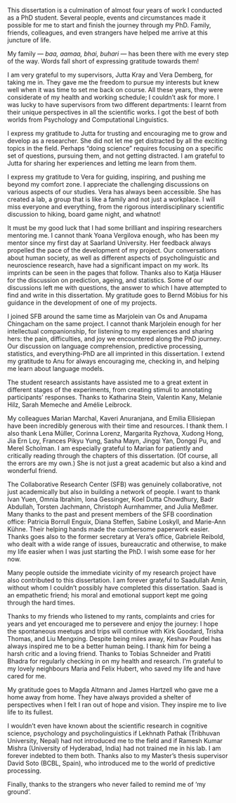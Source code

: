 <!-- To all those:\
who inspired me to arrive here, and march ahead.\
who came before me.\
who will come after me.\
who feel like giving up.\
\

आमा-बा प्रति समर्पित\ -->

This dissertation is a culmination of almost four years of work I conducted as a PhD student.
Several people, events and circumstances made it possible for me to start and finish the journey through my PhD.
Family, friends, colleagues, and even strangers have helped me arrive at this juncture of life.

My family --- *baa, aamaa, bhai, buhari* --- has been there with me every step of the way.
Words fall short of expressing gratitude towards them!
<!-- *Bhai*-*buhari* --- thanks for taking all the responsibility at home in my absence. 
*Baa*-*Aamaa* --- thank you for the love and care.-->
<!--Thank you for your unconditional love, for understanding my silence, whims and absence!
You keep me sane!-->

I am very grateful to my supervisors, Jutta Kray and Vera Demberg, for taking me in.
They gave me the freedom to pursue my interests but knew well when it was time to set me back on course.
All these years, they were considerate of my health and working schedule;
I couldn’t ask for more.
I was lucky to have supervisors from two different departments:
I learnt from their unique perspectives in all the scientific works.
I got the best of both worlds from Psychology and Computational Linguistics.

I express my gratitude to Jutta for trusting and encouraging me to grow and develop as a researcher.
She did not let me get distracted by all the exciting topics in the field.
Perhaps "doing science" requires focusing on a specific set of questions, pursuing them, and not getting distracted.
I am grateful to Jutta for sharing her experiences and letting me learn from them.

I express my gratitude to Vera for guiding, inspiring, and pushing me beyond my comfort zone.
I appreciate the challenging discussions on various aspects of our studies.
Vera has always been accessible.
She has created a lab, a group that is like a family and not just a workplace.
I will miss everyone and everything, from the rigorous interdisciplinary scientific discussion to hiking, board game night, and whatnot!

It must be my good luck that I had some brilliant and inspiring researchers mentoring me.
I cannot thank Yoana Vergilova enough, who has been my mentor since my first day at Saarland University.
Her feedback always propelled the pace of the development of my project.
Our conversations about human society, as well as different aspects of psycholinguistic and neuroscience research, have had a significant impact on my work.
Its imprints can be seen in the pages that follow.
Thanks also to Katja Häuser for the discussion on prediction, ageing, and statistics.
Some of our discussions left me with questions, the answer to which I have attempted to find and write in this dissertation.
My gratitude goes to Bernd Möbius for his guidance in the development of one of my projects.

I joined SFB around the same time as Marjolein van Os and Anupama Chingacham on the same project.
I cannot thank Marjolein enough for her intellectual companionship, for listening to my experiences and sharing hers: the pain, difficulties, and joy we encountered along the PhD journey.
Our discussion on language comprehension, predictive processing, statistics, and everything-PhD are all imprinted in this dissertation.
I extend my gratitude to Anu for always encouraging me, checking in, and helping me learn about language models.

The student research assistants have assisted me to a great extent in different stages of the experiments, from creating stimuli to annotating participants' responses.
Thanks to Katharina Stein, Valentin Kany, Melanie Hilz, Sarah Memeche and Amélie Leibrock.

My colleagues Marian Marchal, Kaveri Anuranjana, and Emilia Ellisiepan have been incredibly generous with their time and resources.
I thank them.
I also thank Lena Müller, Corinna Lorenz, Margarita Ryzhova, Xudong Hong, Jia Ern Loy, Frances Pikyu Yung, Sasha Mayn, Jingqi Yan, Dongqi Pu, and Merel Scholman.
I am especially grateful to Marian for patiently and critically reading through the chapters of this dissertation.
(Of course, all the errors are my own.)
She is not just a great academic but also a kind and wonderful friend.

The Collaborative Research Center (SFB) was genuinely collaborative, not just academically but also in building a network of people.
I want to thank Ivan Yuen, Omnia Ibrahim, Iona Gessinger, Koel Dutta Chowdhury, Badr Abdullah, Torsten Jachmann, Christoph Aurnhammer, and Julia Meßmer.
Many thanks to the past and present members of the SFB coordination office: Patricia Borrull Enguix, Diana Steffen, Sabine Loskyll, and Marie-Ann Kühne.
Their helping hands made the cumbersome paperwork easier.
Thanks goes also to the former secretary at Vera's office, Gabriele Reibold, who dealt with a wide range of issues, bureaucratic and otherwise, to make my life easier when I was just starting the PhD.
I wish some ease for her now.

Many people outside the immediate vicinity of my research project have also contributed to this dissertation.
I am forever grateful to Saadullah Amin, without whom I couldn't possibly have completed this dissertation.
Saad is an empathetic friend;
his moral and emotional support kept me going through the hard times.

Thanks to my friends who listened to my rants, complaints and cries for years and yet encouraged me to persevere and enjoy the journey:
I hope the spontaneous meetups and trips will continue with Kirk Goodard, Trisha Thomas, and Liu Mengxing.
Despite being miles away, Keshav Poudel has always inspired me to be a better human being.
I thank him for being a harsh critic and a loving friend.
Thanks to Tobias Schneider and Pratiti Bhadra for regularly checking in on my health and research.
I'm grateful to my lovely neighbours Maria and Felix Hubert, who saved my life and have cared for me.

My gratitude goes to Magda Altmann and James Hartzell who gave me a home away from home.
They have always provided a shelter of perspectives when I felt I ran out of hope and vision.
They inspire me to live life to its fullest.

I wouldn't even have known about the scientific research in cognitive science, psychology and psycholinguistics if Lekhnath Pathak (Tribhuvan University, Nepal) had not introduced me to the field and if Ramesh Kumar Mishra (University of Hyderabad, India) had not trained me in his lab.
I am forever indebted to them both.
Thanks also to my Master's thesis supervisor David Soto (BCBL, Spain), who introduced me to the world of predictive processing.

Finally, thanks to the strangers who never failed to remind me of 'my ground'.

\begin{flushright}
Pratik Bhandari \\
Saarbrücken \\
17 October 2022
\end{flushright}
